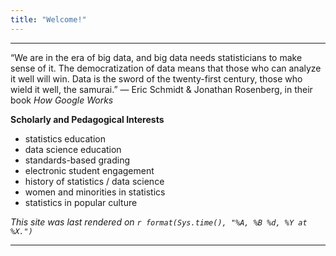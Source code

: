 ```yaml
---
title: "Welcome!"
---
```


* * * 

"We are in the era of big data, and big data needs statisticians to make sense of it. The democratization of data means that those who can analyze it well will win. Data is the sword of the twenty-first century, those who wield it well, the samurai." --- Eric Schmidt & Jonathan Rosenberg, in their book *How Google Works*

**Scholarly and Pedagogical Interests**

* statistics education
* data science education
* standards-based grading
* electronic student engagement
* history of statistics / data science
* women and minorities in statistics
* statistics in popular culture

*This site was last rendered on `r format(Sys.time(), "%A, %B %d, %Y at %X.")`*


* * *
